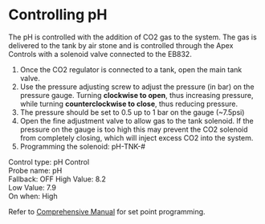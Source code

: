 # Controlling pH


The pH is controlled with the addition of CO2 gas to the system. The gas is delivered to the tank by air stone and is controlled through the Apex Controls with a solenoid valve connected to the EB832.

1. Once the CO2 regulator is connected to a tank, open the main tank valve.
1. Use the pressure adjusting screw to adjust the pressure (in bar) on the pressure gauge. Turning **clockwise to open**, thus increasing pressure, while turning **counterclockwise to close**, thus reducing pressure.
1. The pressure should be set to 0.5 up to 1 bar on the gauge (~7.5psi)
1. Open the fine adjustment valve to allow gas to the tank solenoid. If the pressure on the gauge is too high this may prevent the CO2 solenoid from completely closing, which will inject excess CO2 into the system.
1. Programming the solenoid: pH-TNK-#  
  
  Control type: pH Control  
  Probe name: pH  
  Fallback: OFF 
  High Value: 8.2  
  Low Value: 7.9  
  On when: High  
  
  
Refer to [Comprehensive Manual](/Manuals/Apex_Comprehensive_Reference_Manual.pdf) for set point programming.